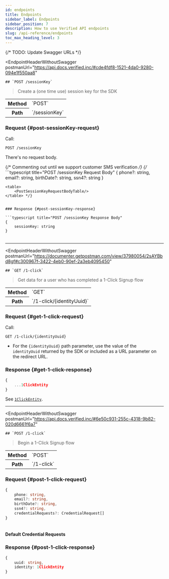 ```yaml
---
id: endpoints
title: Endpoints
sidebar_label: Endpoints
sidebar_position: 7
description: How to use Verified API endpoints
slug: /api-reference/endpoints
toc_max_heading_level: 3
---
```




{/* TODO: Update Swagger URLs */}


<DevelopmentWorkAdmonition/>


<EndpointHeaderWithoutSwagger 
    postmanUrl="https://api.docs.verified.inc/#cde4fdf8-1521-4da0-9280-094e1f550aa8"
>
    ## `POST /sessionKey`
</EndpointHeaderWithoutSwagger>

> Create a (one time use) session key for the SDK

<table>
  <tr>
    <th>Method</th>
    <td>`POST`</td>
  </tr>
  <tr>
    <th>Path</th>
    <td>`/sessionKey`</td>
  </tr>
</table>

<IntegrationTypeEndpointAdmonition option="SDK"/>


### Request {#post-sessionKey-request} 

Call:
```
POST /sessionKey
```

There's no request body.

{/* Commenting out until we support customer SMS verification */}
{/* ```typescript title="POST /sessionKey Request Body"
{
    phone?: string,
    email?: string,
    birthDate?: string,
    ssn4?: string
}
```
<table>
    <PostSessionKeyRequestBodyTable/>
</table> */}


### Response {#post-sessionKey-response}

```typescript title="POST /sessionKey Response Body"
{
    sessionKey: string
}
```
<table>
    <PostSessionKeyResponseBodyTable/>
</table>

---

<EndpointHeaderWithoutSwagger
    postmanUrl="https://documenter.getpostman.com/view/37980054/2sAYBbd8gf#c300967f-3422-4eb0-90ef-2a3eb4095450"
>
    ## `GET /1-click`
</EndpointHeaderWithoutSwagger>

> Get data for a user who has completed a 1-Click Signup flow

<table>
  <tr>
    <th>Method</th>
    <td>`GET`</td>
  </tr>
  <tr>
    <th>Path</th>
    <td>`/1-click/{identityUuid}`</td>
  </tr>
</table>

<IntegrationTypeEndpointAdmonition option="SDK"/>


### Request {#get-1-click-request}

Call:
```
GET /1-click/{identityUuid}
```
- For the `{identityUuid}` path parameter, use the value of the `identityUuid` returned by the SDK or included as a URL parameter on the redirect URL.


### Response {#get-1-click-response}

```typescript title="GET /1-click Response Body"
{
    ...1ClickEntity
}
```

See [`1ClickEntity`](../api-reference/types#1clickentity).

---

<EndpointHeaderWithoutSwagger 
    postmanUrl="https://api.docs.verified.inc/#6e50c931-255c-4318-9b82-020d6661f6a7"
>
    ## `POST /1-click`
</EndpointHeaderWithoutSwagger>

> Begin a 1-Click Signup flow

<table>
  <tr>
    <th>Method</th>
    <td>`POST`</td>
  </tr>
  <tr>
    <th>Path</th>
    <td>`/1-click`</td>
  </tr>
</table>

<IntegrationTypeEndpointAdmonition option="API"/>


### Request {#post-1-click-request} 

```typescript title="POST /1-click Request Body"
{
    phone: string,
    email?: string,
    birthDate?: string,
    ssn4?: string,
    credentialRequests?: CredentialRequest[]
}
```
<table>
    <Post1ClickRequestBodyTableShared/>
</table>

<SandboxValidationAdmonition/>


#### Default Credential Requests 

<DefaultCredentialRequestsNotHosted/>


### Response {#post-1-click-response}

```typescript title="POST /1-click Response Body"
{
    uuid: string,
    identity: 1ClickEntity
}
```
<table>
    <Post1ClickResponseBodyTableUuid/>
    <Post1ClickResponseBodyTableIdentity/>
</table>